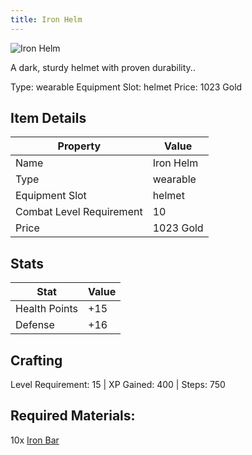 ```yaml
---
title: Iron Helm
---
```


<div className="flex items-start gap-6 mb-8">
  <div className="flex-shrink-0">
    <img src="/assets/resources/smithing/iron_helm.png" alt="Iron Helm" className="w-24 h-24 border rounded-lg" />
  </div>
  <div className="flex-1">
    <div className="space-y-2">
      <p className="text-lg text-muted-foreground">A dark, sturdy helmet with proven durability..</p>
      <div className="flex flex-wrap gap-4 text-sm">
        <span className="px-2 py-1 bg-green-100 dark:bg-green-900 rounded-md">
          Type: wearable
        </span>
        <span className="px-2 py-1 bg-purple-100 dark:bg-purple-900 rounded-md">
          Equipment Slot: helmet
        </span>
        <span className="px-2 py-1 bg-yellow-100 dark:bg-yellow-900 rounded-md">
          Price: 1023 Gold
        </span>
      </div>
    </div>
  </div>
</div>

## Item Details
| Property | Value |
|----------|-------|
| Name | Iron Helm |
| Type | wearable |
| Equipment Slot | helmet |
| Combat Level Requirement | 10 |
| Price | 1023 Gold |

## Stats
| Stat | Value |
|------|-------|
| Health Points | +15 |
| Defense | +16 |

## Crafting
Level Requirement: 15 | XP Gained: 400 | Steps: 750

## Required Materials:
10x [Iron Bar](/docs/resources/individual/iron_bar)

